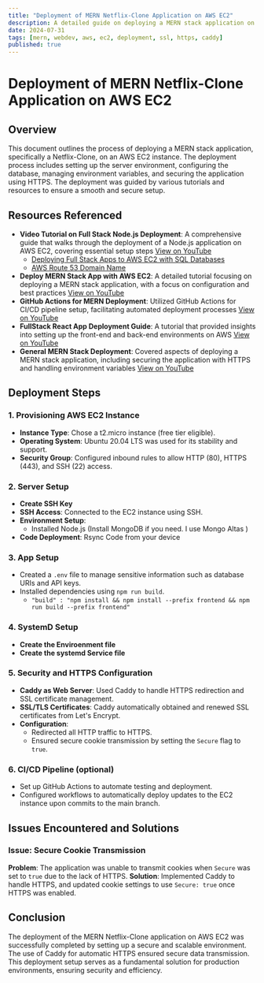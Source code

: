 ```yaml
---
title: "Deployment of MERN Netflix-Clone Application on AWS EC2"
description: A detailed guide on deploying a MERN stack application on AWS EC2, covering server setup, environment configuration, HTTPS implementation using Caddy, and automated deployment via GitHub Actions.
date: 2024-07-31
tags: [mern, webdev, aws, ec2, deployment, ssl, https, caddy]
published: true
---
```


# Deployment of MERN Netflix-Clone Application on AWS EC2

## Overview

This document outlines the process of deploying a MERN stack application, specifically a Netflix-Clone, on an AWS EC2 instance. The deployment process includes setting up the server environment, configuring the database, managing environment variables, and securing the application using HTTPS. The deployment was guided by various tutorials and resources to ensure a smooth and secure setup.

## Resources Referenced

- **Video Tutorial on Full Stack Node.js Deployment**: A comprehensive guide that walks through the deployment of a Node.js application on AWS EC2, covering essential setup steps [View on YouTube](https://www.youtube.com/watch?v=nQdyiK7-VlQ)
  - [Deploying Full Stack Apps to AWS EC2 with SQL Databases](https://www.sammeechward.com/deploying-full-stack-js-to-aws-ec2)
  - [AWS Route 53 Domain Name](https://www.sammeechward.com/aws-route-53-domain-name)
- **Deploy MERN Stack App with AWS EC2**: A detailed tutorial focusing on deploying a MERN stack application, with a focus on configuration and best practices [View on YouTube](https://www.youtube.com/watch?v=P05__K0-4bg)
- **GitHub Actions for MERN Deployment**: Utilized GitHub Actions for CI/CD pipeline setup, facilitating automated deployment processes [View on YouTube](https://www.youtube.com/watch?v=MmidULYvjYE)
- **FullStack React App Deployment Guide**: A tutorial that provided insights into setting up the front-end and back-end environments on AWS [View on YouTube](https://www.youtube.com/watch?v=FHn8c4Rk_yo)
- **General MERN Stack Deployment**: Covered aspects of deploying a MERN stack application, including securing the application with HTTPS and handling environment variables [View on YouTube](https://www.youtube.com/watch?v=FanoTGjkxhQ)

## Deployment Steps

### 1. **Provisioning AWS EC2 Instance**

- **Instance Type**: Chose a t2.micro instance (free tier eligible).
- **Operating System**: Ubuntu 20.04 LTS was used for its stability and support.
- **Security Group**: Configured inbound rules to allow HTTP (80), HTTPS (443), and SSH (22) access.

### 2. **Server Setup**

- **Create SSH Key**
- **SSH Access**: Connected to the EC2 instance using SSH.
- **Environment Setup**:
  - Installed Node.js (Install MongoDB if you need. I use Mongo Altas )
- **Code Deployment**: Rsync Code from your device

### 3. **App Setup**

- Created a `.env` file to manage sensitive information such as database URIs and API keys.
- Installed dependencies using `npm run build`.
  - `"build" : "npm install && npm install --prefix frontend && npm run build --prefix frontend"`

### 4. **SystemD Setup**

- **Create the Enviroenment file**
- **Create the systemd Service file**

### 5. **Security and HTTPS Configuration**

- **Caddy as Web Server**: Used Caddy to handle HTTPS redirection and SSL certificate management.
- **SSL/TLS Certificates**: Caddy automatically obtained and renewed SSL certificates from Let's Encrypt.
- **Configuration**:
  - Redirected all HTTP traffic to HTTPS.
  - Ensured secure cookie transmission by setting the `Secure` flag to `true`.

### 6. **CI/CD Pipeline** (optional)

- Set up GitHub Actions to automate testing and deployment.
- Configured workflows to automatically deploy updates to the EC2 instance upon commits to the main branch.

## Issues Encountered and Solutions

### Issue: Secure Cookie Transmission

**Problem**: The application was unable to transmit cookies when `Secure` was set to `true` due to the lack of HTTPS.
**Solution**: Implemented Caddy to handle HTTPS, and updated cookie settings to use `Secure: true` once HTTPS was enabled.

## Conclusion

The deployment of the MERN Netflix-Clone application on AWS EC2 was successfully completed by setting up a secure and scalable environment. The use of Caddy for automatic HTTPS ensured secure data transmission. This deployment setup serves as a fundamental solution for production environments, ensuring security and efficiency.
